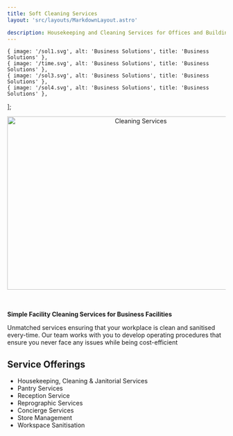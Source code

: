```yaml
---
title: Soft Cleaning Services
layout: 'src/layouts/MarkdownLayout.astro'

description: Housekeeping and Cleaning Services for Offices and Buildings 
---
```



    { image: '/sol1.svg', alt: 'Business Solutions', title: 'Business Solutions' },
    { image: '/time.svg', alt: 'Business Solutions', title: 'Business Solutions' },
    { image: '/sol3.svg', alt: 'Business Solutions', title: 'Business Solutions' },
    { image: '/sol4.svg', alt: 'Business Solutions', title: 'Business Solutions' },
  ];

 

<center><Image src="/scs.png" width='600' height='400' alt="Cleaning Services"/></center>
<br></br>

**Simple Facility Cleaning Services for Business Facilities**

Unmatched services ensuring that your workplace is clean and sanitised every-time. Our team works with you to develop operating procedures that ensure you never face any issues while being cost-efficient


## Service Offerings

- Housekeeping, Cleaning & Janitorial Services
- Pantry Services
- Reception Service
- Reprographic Services
- Concierge Services
- Store Management
- Workspace Sanitisation
